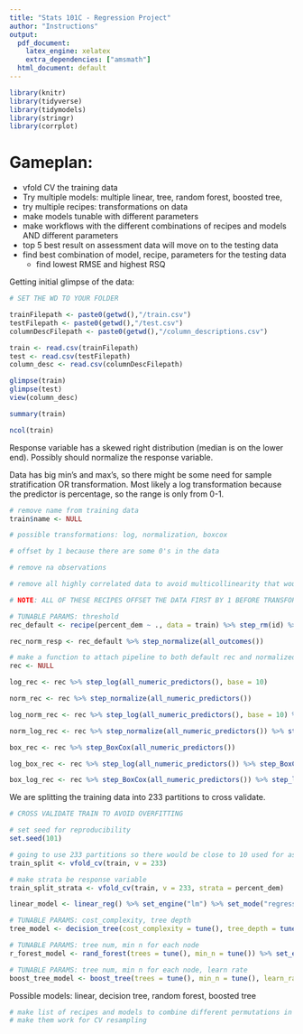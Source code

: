 ```yaml
---
title: "Stats 101C - Regression Project"
author: "Instructions"
output:
  pdf_document:
    latex_engine: xelatex
    extra_dependencies: ["amsmath"]
  html_document: default
---
```

```r
library(knitr)
library(tidyverse)
library(tidymodels)
library(stringr)
library(corrplot)
```


# Gameplan:

  - vfold CV the training data
  - Try multiple models: multiple linear, tree, random forest, boosted tree, 
  - try multiple recipes: transformations on data
  - make models tunable with different parameters
  - make workflows with the different combinations of recipes and models AND different parameters
  - top 5 best result on assessment data will move on to the testing data
  - find best combination of model, recipe, parameters for the testing data
    - find lowest RMSE and highest RSQ 


Getting initial glimpse of the data:

```r

# SET THE WD TO YOUR FOLDER

trainFilepath <- paste0(getwd(),"/train.csv")
testFilepath <- paste0(getwd(),"/test.csv")
columnDescFilepath <- paste0(getwd(),"/column_descriptions.csv")

train <- read.csv(trainFilepath)
test <- read.csv(testFilepath)
column_desc <- read.csv(columnDescFilepath)

```

```r

glimpse(train)
glimpse(test)
view(column_desc)

```

```r

summary(train)

ncol(train)

```

Response variable has a skewed right distribution (median is on the lower end). Possibly should normalize the response variable.

Data has big min's and max's, so there might be some need for sample stratification OR transformation. Most likely a log transformation because the predictor is percentage, so the range is only from 0-1.

```r

# remove name from training data
train$name <- NULL

# possible transformations: log, normalization, boxcox

# offset by 1 because there are some 0's in the data

# remove na observations

# remove all highly correlated data to avoid multicollinearity that would affect ML models

# NOTE: ALL OF THESE RECIPES OFFSET THE DATA FIRST BY 1 BEFORE TRANSFORMING

# TUNABLE PARAMS: threshold
rec_default <- recipe(percent_dem ~ ., data = train) %>% step_rm(id) %>% step_naomit(all_numeric_predictors()) %>% step_naomit(all_numeric_predictors()) %>% step_mutate_at(all_numeric_predictors(), fn = function(x){x + 1}) %>% step_corr(all_numeric_predictors(), threshold = tune())

rec_norm_resp <- rec_default %>% step_normalize(all_outcomes())

# make a function to attach pipeline to both default rec and normalized resp. rec
rec <- NULL

log_rec <- rec %>% step_log(all_numeric_predictors(), base = 10)

norm_rec <- rec %>% step_normalize(all_numeric_predictors())

log_norm_rec <- rec %>% step_log(all_numeric_predictors(), base = 10) %>% step_normalize(all_numeric_predictors())

norm_log_rec <- rec %>% step_normalize(all_numeric_predictors()) %>% step_log(all_numeric_predictors(), base = 10)

box_rec <- rec %>% step_BoxCox(all_numeric_predictors())

log_box_rec <- rec %>% step_log(all_numeric_predictors()) %>% step_BoxCox(all_numeric_predictors())

box_log_rec <- rec %>% step_BoxCox(all_numeric_predictors()) %>% step_log(all_numeric_predictors()) 

```

We are splitting the training data into 233 partitions to cross validate.

```r

# CROSS VALIDATE TRAIN TO AVOID OVERFITTING

# set seed for reproducibility
set.seed(101)

# going to use 233 partitions so there would be close to 10 used for assessment
train_split <- vfold_cv(train, v = 233)

# make strata be response variable
train_split_strata <- vfold_cv(train, v = 233, strata = percent_dem)

```

```r

linear_model <- linear_reg() %>% set_engine("lm") %>% set_mode("regression")

# TUNABLE PARAMS: cost_complexity, tree depth
tree_model <- decision_tree(cost_complexity = tune(), tree_depth = tune()) %>% set_engine("rpart") %>% set_mode("regression")

# TUNABLE PARAMS: tree num, min n for each node
r_forest_model <- rand_forest(trees = tune(), min_n = tune()) %>% set_engine("ranger") %>% set_mode("regression")

# TUNABLE PARAMS: tree num, min n for each node, learn rate
boost_tree_model <- boost_tree(trees = tune(), min_n = tune(), learn_rate = tune()) %>% set_engine("xgboost")

```

Possible models: linear, decision tree, random forest, boosted tree

```r

# make list of recipes and models to combine different permutations in workflows
# make them work for CV resampling



```